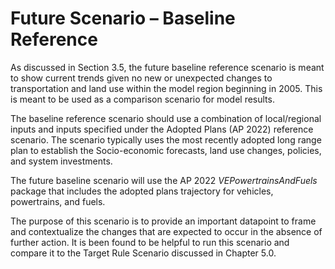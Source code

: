 # Future Scenario – Baseline Reference {#chapter5}

As discussed in Section 3.5, the future baseline reference scenario is meant to show current trends given no new or unexpected changes to transportation and land use within the model region beginning in 2005. This is meant to be used as a comparison scenario for model results.

The baseline reference scenario should use a combination of local/regional inputs and inputs specified under the Adopted Plans (AP 2022) reference scenario. The scenario typically uses the most recently adopted long range plan to establish the Socio-economic forecasts, land use changes, policies, and system investments.

The future baseline scenario will use the AP 2022 *VEPowertrainsAndFuels* package that includes the adopted plans trajectory for vehicles, powertrains, and fuels.

The purpose of this scenario is to provide an important datapoint to frame and contextualize the changes that are expected to occur in the absence of further action. It is been found to be helpful to run this scenario and compare it to the Target Rule Scenario discussed in Chapter 5.0.
